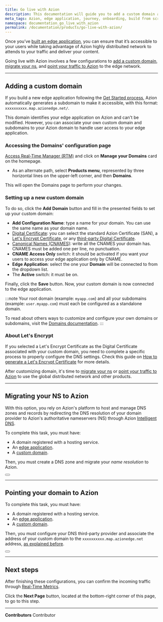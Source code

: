 ```yaml
---
title: Go live with Azion
description: This documentation will guide you to add a custom domain and point your traffic to Azion's network.
meta_tags: Azion, edge application, journey, onboarding, build from scratch, domain, traffic
namespace: documentation_go_live_with_azion
permalink: /documentation/products/go-live-with-azion/
---
```



Once you’ve [built an edge application](/en/documentation/products/guides/build/overview/), you can ensure that it’s accessible to your users while taking advantage of Azion highly distribuited network to attends to your traffic and deliver your content.

Going live with Azion involves a few configurations to [add a custom domain](#adding-a-custom-domain), [migrate your ns](#migrating-your-ns-to-azion), and [point your traffic to Azion](#pointing-your-domain-to-azion) to the edge network.

---

## Adding a custom domain

If you build a new edge application following the [Get Started process](/en/documentation/products/get-started/), Azion automatically generates a subdomain to make it accessible, with this format: `xxxxxxxxxx.map.azionedge.net/`. 

This domain identifies your edge application on Azion and can't be modified. However, you can associate your own custom domain and subdomains to your Azion domain to handle user access to your edge application.

### Accessing the Domains' configuration page

[Access Real-Time Manager (RTM)](https://manager.azion.com/) and click on **Manage your Domains** card on the homepage.

- As an alternate path, select **Products menu**, represented by three horizontal lines on the upper-left corner, and then **Domains**.

This will open the Domains page to perform your changes.

### Setting up a new custom domain

To do so, click the **Add Domain** button and fill in the presented fields to set up your custom domain:

- **Add Configuration Name**: type a name for your domain. You can use the same name as your domain name.
- [Digital Certificate](/en/documentation/products/build/edge-application/digital-certificates/): you can select the standard Azion Certificate (SAN), a [Let's Encrypt Certificate](/en/documentation/products/guides/how-to-generate-a-lets-encrypt-certificate/), or any [third-party Digital Certificate](/en/documentation/products/guides/create-a-digital-certificate/).
- [Canonical Names (CNAMES)](/en/documentation/products/build/edge-application/domains/#cname): write all the CNAMES your domain has. CNAMES must be added one per line, no punctuation.
- **CNAME Access Only** switch: it should be activated if you want your users to access your edge application only by CNAME.
- **Edge Application**: select the one your **Domain** will be connected to from the dropdown list.
- The **Active** switch: it must be on.

Finally, click the **Save** button. Now, your custom domain is now connected to the edge application. 

:::note
Your root domain (example: `myapp.com`) and all your subdomains (example: `user.myapp.com`) must each be configured as a standalone domain.

To read about others ways to customize and configure your own domains or subdomains, visit the [Domains documentation](/en/documentation/products/guides/configure-a-domain/).
:::

### About Let's Encrypt
If you selected a Let's Encrypt Certificate as the Digital Certificate associated with your custom domain, you need to complete a specific process to properly configure the DNS settings. Check this guide on [How to generate a Let's Encrypt Certificate](/en/documentation/products/guides/how-to-generate-a-lets-encrypt-certificate/) for more details.

After customizing domain, it's time to [migrate your ns](#migrating-your-ns-to-azion) or [point your traffic to Azion](#pointing-your-domain-to-azion) to use the global distributed network and other products.

---

## Migrating your NS to Azion 

With this option, you rely on Azion's platform to host and manage DNS zones and records by redirecting the DNS resolution of your domain provider to Azion's authoritative nameservers (NS) through Azion [Intelligent DNS](/en/documentation/products/secure/intelligent-dns/).

To complete this task, you must have:

- A domain registered with a hosting service.
- An [edge application](/en/documentation/products/guides/build/build-an-application/).
- A [custom domain](/en/documentation/products/guides/configure-a-domain/).

Then, you must create a DNS zone and migrate your *name resolution* to Azion.

<Button href="/en/documentation/products/guides/migrate-ns-to-azion/" text="Go to Migrate your NS to Azion guide" variant="secondary">

</Button>

---

## Pointing your domain to Azion

To complete this task, you must have:

- A domain registered with a hosting service.
- An [edge application](/en/documentation/products/guides/build/build-an-application/).
- A [custom domain](/en/documentation/products/guides/configure-a-domain/).

Then, you must configure your DNS third-party provider and associate the address of your custom domain to the `xxxxxxxxxx.map.azionedge.net` address, [as explained before](#adding-a-custom-domain).

<Button href="/en/documentation/products/guides/point-domain-to-azion/" text="Go to Point your domain to Azion guide" variant="secondary">

</Button>

---

## Next steps

After finishing these configurations, you can confirm the incoming traffic through [Real-Time Metrics](/en/documentation/products/observe/real-time-metrics/).

Click the **Next Page** button, located at the bottom-right corner of this page, to go to this step.



---


**Contributors** <ContributorList>Contributor</ContributorList>
